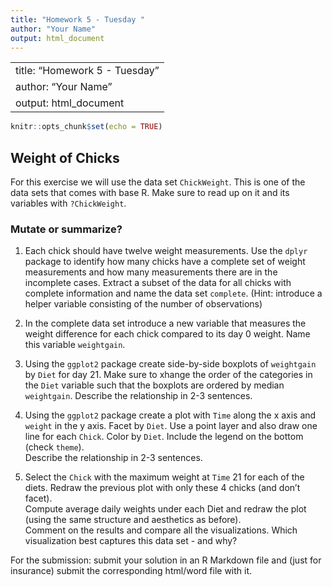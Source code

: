 ```yaml
---
title: "Homework 5 - Tuesday "
author: "Your Name"
output: html_document
---
```


---
title: "Homework 5 - Tuesday "
author: "Your Name"
output: html_document
---


```r
knitr::opts_chunk$set(echo = TRUE)
```

## Weight of Chicks

For this exercise we will use the data set `ChickWeight`. This is one of the data sets that comes with base R. Make sure to read up on it and its variables with `?ChickWeight`. 

### Mutate or summarize? 

1. Each chick should have twelve weight measurements. Use the `dplyr` package to identify how many chicks have a complete set of weight measurements and how many measurements there are in the incomplete cases. Extract a subset of the data for all chicks with complete information and name the data set `complete`. (Hint: introduce a helper variable consisting of the number of observations)  

2. In the complete data set introduce a new variable that measures the  weight difference for each chick compared to its day 0 weight. Name this variable `weightgain`.   


3.  Using the `ggplot2` package create  side-by-side boxplots of `weightgain` by `Diet` for day 21. Make sure to xhange the order of the categories in the `Diet` variable such that the boxplots are ordered by median `weightgain`.
Describe the relationship in 2-3 sentences. 

3. Using the `ggplot2` package create a  plot with `Time` along the x axis and `weight` in the y axis. Facet by `Diet`. Use a point layer and also draw one line for each `Chick`. Color by `Diet`.  Include the legend on the bottom (check `theme`).<br>
Describe the relationship in 2-3 sentences. 


4. Select the  `Chick` with the maximum weight at `Time` 21 for each of the diets. Redraw the previous plot with only these 4 chicks (and don't facet).<br>
Compute average daily weights under each Diet and redraw the plot (using the same structure and aesthetics as before).<br>
Comment on the results and compare all the visualizations. Which visualization  best captures this data set - and why?

For the submission: submit your solution in an R Markdown file and (just for insurance) submit the corresponding html/word file with it. 
 

